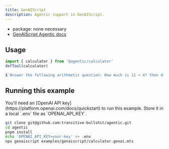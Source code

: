 ```yaml
---
title: GenAIScript
description: Agentic support in GenAIScript.
---
```


- package: none necessary
- [GenAIScript Agentic docs](https://microsoft.github.io/genaiscript/getting-started/agentic-tools)

## Usage

```ts
import { calculator } from '@agentic/calculator'
defTool(calculator)

$`Answer the following arithmetic question: How much is 11 + 4? then divide by 3?`
```

## Running this example

<Info>
  You'll need an [OpenAI API key](https://platform.openai.com/docs/quickstart)
  to run this example. Store it in a local `.env` file as `OPENAI_API_KEY`.
</Info>

```sh
git clone git@github.com:transitive-bullshit/agentic.git
cd agentic
pnpm install
echo 'OPENAI_API_KEY=your-key' >> .env
npx genaiscript examples/genaiscript/calculator.genai.mts
```

